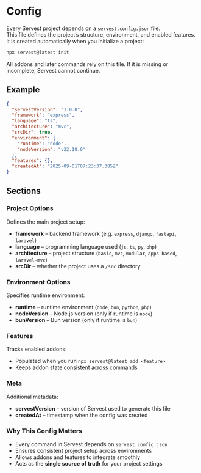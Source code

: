 # Config

Every Servest project depends on a `servest.config.json` file.  
This file defines the project’s structure, environment, and enabled features.  
It is created automatically when you initialize a project:

```bash
npx servest@latest init
```

All addons and later commands rely on this file. If it is missing or incomplete, Servest cannot continue.

## Example

```json
{
  "servestVersion": "1.0.0",
  "framework": "express",
  "language": "ts",
  "architecture": "mvc",
  "srcDir": true,
  "environment": {
    "runtime": "node",
    "nodeVersion": "v22.18.0"
  },
  "features": {},
  "createdAt": "2025-09-01T07:23:37.385Z"
}
```

## Sections

### Project Options

Defines the main project setup:

- **framework** – backend framework (e.g. `express`, `django`, `fastapi`, `laravel`)
- **language** – programming language used (`js`, `ts`, `py`, `php`)
- **architecture** – project structure (`basic`, `mvc`, `modular`, `apps-based`, `laravel-mvc`)
- **srcDir** – whether the project uses a `/src` directory

### Environment Options

Specifies runtime environment:

- **runtime** – runtime environment (`node`, `bun`, `python`, `php`)
- **nodeVersion** – Node.js version (only if runtime is `node`)
- **bunVersion** – Bun version (only if runtime is `bun`)

### Features

Tracks enabled addons:

- Populated when you run `npx servest@latest add <feature>`
- Keeps addon state consistent across commands

### Meta

Additional metadata:

- **servestVersion** – version of Servest used to generate this file
- **createdAt** – timestamp when the config was created

### Why This Config Matters

- Every command in Servest depends on `servest.config.json`
- Ensures consistent project setup across environments
- Allows addons and features to integrate smoothly
- Acts as the **single source of truth** for your project settings
